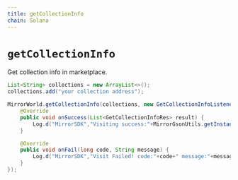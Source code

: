 ```yaml
---
title: getCollectionInfo
chain: Solana
---
```


# `getCollectionInfo`
Get collection info in marketplace.

```java
List<String> collections = new ArrayList<>();
collections.add("your collection address");

MirrorWorld.getCollectionInfo(collections, new GetCollectionInfoListener() {
    @Override
    public void onSuccess(List<GetCollectionInfoRes> result) {
        Log.d("MirrorSDK","Visiting success:"+MirrorGsonUtils.getInstance().toJson(result));
    }

    @Override
    public void onFail(long code, String message) {
        Log.d("MirrorSDK","Visit Failed! code:"+code+" message:"+message);
    }
});
```
